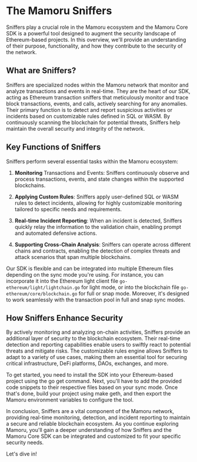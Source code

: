 # The Mamoru Sniffers

Sniffers play a crucial role in the Mamoru ecosystem and the Mamoru Core SDK is a powerful tool designed to augment the security landscape of Ethereum-based projects. In this overview, we'll provide an understanding of their purpose, functionality, and how they contribute to the security of the network.

## What are Sniffers?
Sniffers are specialized nodes within the Mamoru network that monitor and analyze transactions and events in real-time. They are the heart of our SDK, acting as Ethereum transaction sniffers that meticulously monitor and trace block transactions, events, and calls, actively searching for any anomalies. Their primary function is to detect and report suspicious activities or incidents based on customizable rules defined in SQL or WASM. By continuously scanning the blockchain for potential threats, Sniffers help maintain the overall security and integrity of the network.

## Key Functions of Sniffers
Sniffers perform several essential tasks within the Mamoru ecosystem:

1. **Monitoring** Transactions and Events: Sniffers continuously observe and process transactions, events, and state changes within the supported blockchains.

2. **Applying Custom Rules**: Sniffers apply user-defined SQL or WASM rules to detect incidents, allowing for highly customizable monitoring tailored to specific needs and requirements.

3. **Real-time Incident Reporting**: When an incident is detected, Sniffers quickly relay the information to the validation chain, enabling prompt and automated defensive actions.

4. **Supporting Cross-Chain Analysis**: Sniffers can operate across different chains and contracts, enabling the detection of complex threats and attack scenarios that span multiple blockchains.

Our SDK is flexible and can be integrated into multiple Ethereum files depending on the sync mode you're using. For instance, you can incorporate it into the Ethereum light client file `go-ethereum/light/lightchain.go` for light mode, or into the blockchain file `go-ethereum/core/blockchain.go` for full or snap mode. Moreover, it's designed to work seamlessly with the transaction pool in full and snap sync modes.

## How Sniffers Enhance Security
By actively monitoring and analyzing on-chain activities, Sniffers provide an additional layer of security to the blockchain ecosystem. Their real-time detection and reporting capabilities enable users to swiftly react to potential threats and mitigate risks. The customizable rules engine allows Sniffers to adapt to a variety of use cases, making them an essential tool for securing critical infrastructure, DeFi platforms, DAOs, exchanges, and more.

To get started, you need to install the SDK into your Ethereum-based project using the go get command. Next, you'll have to add the provided code snippets to their respective files based on your sync mode. Once that's done, build your project using make geth, and then export the Mamoru environment variables to configure the tool.

In conclusion, Sniffers are a vital component of the Mamoru network, providing real-time monitoring, detection, and incident reporting to maintain a secure and reliable blockchain ecosystem. As you continue exploring Mamoru, you'll gain a deeper understanding of how Sniffers and the Mamoru Core SDK can be integrated and customized to fit your specific security needs.

Let's dive in!